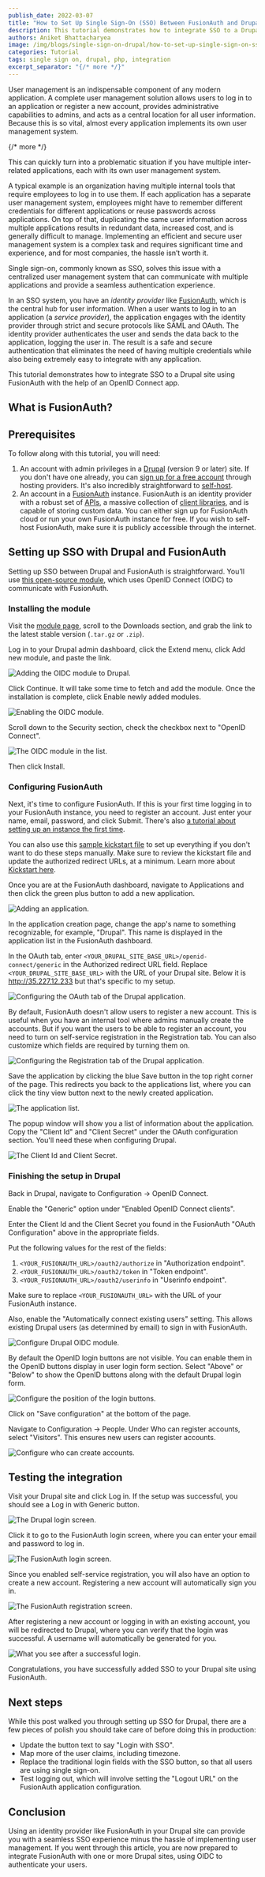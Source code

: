 ```yaml
---
publish_date: 2022-03-07 
title: "How to Set Up Single Sign-On (SSO) Between FusionAuth and Drupal"
description: This tutorial demonstrates how to integrate SSO to a Drupal site using FusionAuth with the help of an OpenID Connect app.
authors: Aniket Bhattacharyea
image: /img/blogs/single-sign-on-drupal/how-to-set-up-single-sign-on-sso-between-fusionauth-and-drupal.png
categories: Tutorial
tags: single sign on, drupal, php, integration
excerpt_separator: "{/* more */}"
---
```


User management is an indispensable component of any modern application. A complete user management solution allows users to log in to an application or register a new account, provides administrative capabilities to admins, and acts as a central location for all user information. Because this is so vital, almost every application implements its own user management system. 

{/* more */}

This can quickly turn into a problematic situation if you have multiple inter-related applications, each with its own user management system.

A typical example is an organization having multiple internal tools that require employees to log in to use them. If each application has a separate user management system, employees might have to remember different credentials for different applications or reuse passwords across applications. On top of that, duplicating the same user information across multiple applications results in redundant data, increased cost, and is generally difficult to manage. Implementing an efficient and secure user management system is a complex task and requires significant time and experience, and for most companies, the hassle isn’t worth it.

Single sign-on, commonly known as SSO, solves this issue with a centralized user management system that can communicate with multiple applications and provide a seamless authentication experience.

In an SSO system, you have an *identity provider* like [FusionAuth](/), which is the central hub for user information. When a user wants to log in to an application (a *service provider*), the application engages with the identity provider through strict and secure protocols like SAML and OAuth. The identity provider authenticates the user and sends the data back to the application, logging the user in. The result is a safe and secure authentication that eliminates the need of having multiple credentials while also being extremely easy to integrate with any application.

This tutorial demonstrates how to integrate SSO to a Drupal site using FusionAuth with the help of an OpenID Connect app.

## What is FusionAuth?

<WhatIsFusionAuth />

## Prerequisites

To follow along with this tutorial, you will need:

1. An account with admin privileges in a [Drupal](https://www.drupal.org/) (version 9 or later) site. If you don't have one already, you can [sign up for a free account](https://www.drupal.org/try-drupal) through hosting providers. It's also incredibly straightforward to [self-host](https://www.drupal.org/download).
2. An account in a [FusionAuth](/) instance. FusionAuth is an identity provider with a robust set of [APIs](/docs/apis/), a massive collection of [client libraries](/docs/sdks/), and is capable of storing custom data. You can either sign up for FusionAuth cloud or run your own FusionAuth instance for free. If you wish to self-host FusionAuth, make sure it is publicly accessible through the internet.

## Setting up SSO with Drupal and FusionAuth

Setting up SSO between Drupal and FusionAuth is straightforward. You’ll use [this open-source module](https://www.drupal.org/project/openid_connect), which uses OpenID Connect (OIDC) to communicate with FusionAuth.

### Installing the module

Visit the [module page](https://www.drupal.org/project/openid_connect), scroll to the Downloads section, and grab the link to the latest stable version (`.tar.gz` or `.zip`).

Log in to your Drupal admin dashboard, click the <Breadcrumb>Extend</Breadcrumb> menu, click <InlineUIElement>Add new module</InlineUIElement>, and paste the link.

![Adding the OIDC module to Drupal.](/img/blogs/single-sign-on-drupal/add-oidc-module-to-drupal.png)

Click <InlineUIElement>Continue</InlineUIElement>. It will take some time to fetch and add the module. Once the installation is complete, click <InlineUIElement>Enable newly added modules</InlineUIElement>.

![Enabling the OIDC module.](/img/blogs/single-sign-on-drupal/enabling-modules.png)

Scroll down to the <InlineUIElement>Security</InlineUIElement> section, check the checkbox next to "OpenID Connect".

![The OIDC module in the list.](/img/blogs/single-sign-on-drupal/oidc-module-in-list.png)

Then click <InlineUIElement>Install</InlineUIElement>.

### Configuring FusionAuth

Next, it's time to configure FusionAuth. If this is your first time logging in to your FusionAuth instance, you need to register an account. Just enter your name, email, password, and click <InlineUIElement>Submit</InlineUIElement>. There's also [a tutorial about setting up an instance the first time](/docs/get-started/download-and-install/setup-wizard).

You can also use this [sample kickstart file](https://github.com/FusionAuth/fusionauth-example-kickstart/blob/main/drupal-sso/kickstart.json) to set up everything if you don't want to do these steps manually. Make sure to review the kickstart file and update the authorized redirect URLs, at a minimum. Learn more about [Kickstart here](/docs/get-started/download-and-install/development/kickstart).

Once you are at the FusionAuth dashboard, navigate to <Breadcrumb>Applications</Breadcrumb> and then click the green plus button to add a new application.

![Adding an application.](/img/blogs/single-sign-on-drupal/add-application.png)

In the application creation page, change the app's name to something recognizable, for example, "Drupal". This name is displayed in the application list in the FusionAuth dashboard.

In the <Breadcrumb>OAuth</Breadcrumb> tab, enter `<YOUR_DRUPAL_SITE_BASE_URL>/openid-connect/generic` in the <InlineField>Authorized redirect URL</InlineField> field. Replace `<YOUR_DRUPAL_SITE_BASE_URL>` with the URL of your Drupal site. Below it is <InlineFieldValue>http://35.227.12.233</InlineFieldValue> but that's specific to my setup.

![Configuring the OAuth tab of the Drupal application.](/img/blogs/single-sign-on-drupal/add-application-oauth-tab.png)

By default, FusionAuth doesn't allow users to register a new account. This is useful when you have an internal tool where admins manually create the accounts. But if you want the users to be able to register an account, you need to turn on self-service registration in the <Breadcrumb>Registration</Breadcrumb> tab. You can also customize which fields are required by turning them on.

![Configuring the Registration tab of the Drupal application.](/img/blogs/single-sign-on-drupal/add-application-registration-tab.png)

Save the application by clicking the blue <InlineUIElement>Save</InlineUIElement> button in the top right corner of the page. This redirects you back to the applications list, where you can click the tiny view button next to the newly created application.

![The application list.](/img/blogs/single-sign-on-drupal/view-application-list.png)

The popup window will show you a list of information about the application. Copy the "Client Id" and "Client Secret" under the <InlineUIElement>OAuth configuration</InlineUIElement> section. You'll need these when configuring Drupal.

![The Client Id and Client Secret.](/img/blogs/single-sign-on-drupal/view-application-details.png)

### Finishing the setup in Drupal

Back in Drupal, navigate to <Breadcrumb>Configuration -> OpenID Connect</Breadcrumb>.

Enable the "Generic" option under "Enabled OpenID Connect clients".

Enter the Client Id and the Client Secret you found in the FusionAuth "OAuth Configuration" above in the appropriate fields.

Put the following values for the rest of the fields:

1. `<YOUR_FUSIONAUTH_URL>/oauth2/authorize` in "Authorization endpoint".
2. `<YOUR_FUSIONAUTH_URL>/oauth2/token` in "Token endpoint".
3. `<YOUR_FUSIONAUTH_URL>/oauth2/userinfo` in "Userinfo endpoint".

Make sure to replace `<YOUR_FUSIONAUTH_URL>` with the URL of your FusionAuth instance.

Also, enable the "Automatically connect existing users" setting. This allows existing Drupal users (as determined by email) to sign in with FusionAuth.

![Configure Drupal OIDC module.](/img/blogs/single-sign-on-drupal/configure-drupal-oidc.png)

By default the OpenID login buttons are not visible. You can enable them in the <InlineUIElement>OpenID buttons display in user login form</InlineUIElement> section. Select "Above" or "Below" to show the OpenID buttons along with the default Drupal login form.

![Configure the position of the login buttons.](/img/blogs/single-sign-on-drupal/login-button-position.png)

Click on "Save configuration" at the bottom of the page.

Navigate to <Breadcrumb>Configuration -> People</Breadcrumb>. Under <InlineField>Who can register accounts</InlineField>, select "Visitors". This ensures new users can register accounts.

![Configure who can create accounts.](/img/blogs/single-sign-on-drupal/drupal-create-accounts-setting.png)

## Testing the integration

Visit your Drupal site and click <InlineUIElement>Log in</InlineUIElement>. If the setup was successful, you should see a <InlineUIElement>Log in with Generic</InlineUIElement> button.

![The Drupal login screen.](/img/blogs/single-sign-on-drupal/drupal-login-page.png)

Click it to go to the FusionAuth login screen, where you can enter your email and password to log in.

![The FusionAuth login screen.](/img/blogs/single-sign-on-drupal/fusionauth-login-screen.png)

Since you enabled self-service registration, you will also have an option to create a new account. Registering a new account will automatically sign you in.

![The FusionAuth registration screen.](/img/blogs/single-sign-on-drupal/fusionauth-registration-screen.png)

After registering a new account or logging in with an existing account, you will be redirected to Drupal, where you can verify that the login was successful. A username will automatically be generated for you.

![What you see after a successful login.](/img/blogs/single-sign-on-drupal/drupal-login-success.png)

Congratulations, you have successfully added SSO to your Drupal site using FusionAuth.

## Next steps

While this post walked you through setting up SSO for Drupal, there are a few pieces of polish you should take care of before doing this in production:

* Update the button text to say "Login with SSO".
* Map more of the user claims, including timezone.
* Replace the traditional login fields with the SSO button, so that all users are using single sign-on.
* Test logging out, which will involve setting the "Logout URL" on the FusionAuth application configuration.

## Conclusion

Using an identity provider like FusionAuth in your Drupal site can provide you with a seamless SSO experience minus the hassle of implementing user management. If you went through this article, you are now prepared to integrate FusionAuth with one or more Drupal sites, using OIDC to authenticate your users.

